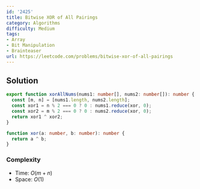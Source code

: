 ```yaml
---
id: '2425'
title: Bitwise XOR of All Pairings
category: Algorithms
difficulty: Medium
tags:
- Array
- Bit Manipulation
- Brainteaser
url: https://leetcode.com/problems/bitwise-xor-of-all-pairings
---
```


## Solution

```typescript filename="solution.ts" copy
export function xorAllNums(nums1: number[], nums2: number[]): number {
  const [m, n] = [nums1.length, nums2.length];
  const xor1 = n % 2 === 0 ? 0 : nums1.reduce(xor, 0);
  const xor2 = m % 2 === 0 ? 0 : nums2.reduce(xor, 0);
  return xor1 ^ xor2;
}

function xor(a: number, b: number): number {
  return a ^ b;
}
```

### Complexity

- Time: $O(m + n)$
- Space: $O(1)$

